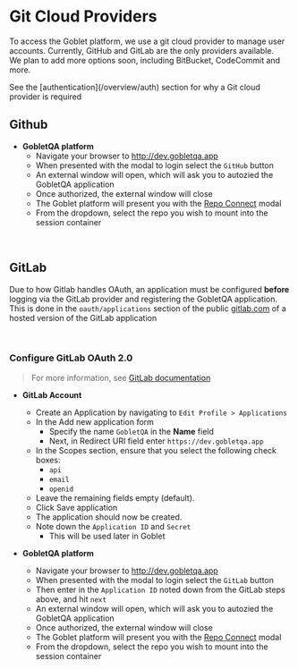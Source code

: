 
# Git Cloud Providers

To access the Goblet platform, we use a git cloud provider to manage user accounts. Currently, GitHub and GitLab are the only providers available.
<br/>
We plan to add more options soon, including BitBucket, CodeCommit and more.

<Callout>
  See the [authentication](/overview/auth) section for why a Git cloud provider is required
</Callout> 

<br/>

## Github

* **GobletQA platform**
  * Navigate your browser to http://dev.gobletqa.app
  * When presented with the modal to login select the `GitHub` button
  * An external window will open, which will ask you to autozied the GobletQA application
  * Once authorized, the external window will close
  * The Goblet platform will present you with the [Repo Connect](/overview/mounted-repo) modal
  * From the dropdown, select the repo you wish to mount into the session container

<br/>

## GitLab

Due to how Gitlab handles OAuth, an application must be configured **before** logging via the GitLab provider and registering the GobletQA application.
<br/>
This is done in the `oauth/applications` section of the public [gitlab.com](https://gitlab.com/oauth/applications) of a hosted version of the GitLab application

<br/>

### Configure GitLab OAuth 2.0

> For more information, see [GitLab documentation](https://docs.gitlab.com/ee/integration/oauth_provider.html)

* **GitLab Account**
  * Create an Application by navigating to `Edit Profile > Applications`
  * In the Add new application form
    * Specify the name `GobletQA` in the **Name** field
    * Next, in Redirect URI field enter `https://dev.gobletqa.app`
  * In the Scopes section, ensure that you select the following check boxes:
    * `api`
    * `email`
    * `openid`
  * Leave the remaining fields empty (default).
  * Click Save application
  * The application should now be created.
  * Note down the `Application ID` and `Secret`
    * This will be used later in Goblet

* **GobletQA platform**
  * Navigate your browser to http://dev.gobletqa.app
  * When presented with the modal to login select the `GitLab` button
  * Then enter in the `Application ID` noted down from the GitLab steps above, and hit `next`
  * An external window will open, which will ask you to autozied the GobletQA application
  * Once authorized, the external window will close
  * The Goblet platform will present you with the [Repo Connect](/overview/mounted-repo) modal
  * From the dropdown, select the repo you wish to mount into the session container


